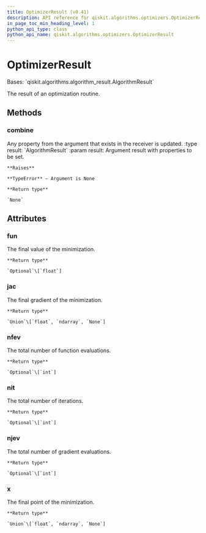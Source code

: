 ```yaml
---
title: OptimizerResult (v0.41)
description: API reference for qiskit.algorithms.optimizers.OptimizerResult in qiskit v0.41
in_page_toc_min_heading_level: 1
python_api_type: class
python_api_name: qiskit.algorithms.optimizers.OptimizerResult
---
```


# OptimizerResult

<Class id="qiskit.algorithms.optimizers.OptimizerResult" isDedicatedPage={true} github="https://github.com/qiskit/qiskit/tree/stable/0.23/qiskit/algorithms/optimizers/optimizer.py" signature="OptimizerResult" modifiers="class">
  Bases: `qiskit.algorithms.algorithm_result.AlgorithmResult`

  The result of an optimization routine.

  ## Methods

  <span id="qiskit-algorithms-optimizers-optimizerresult-combine" />

  ### combine

  <Function id="qiskit.algorithms.optimizers.OptimizerResult.combine" signature="OptimizerResult.combine(result)">
    Any property from the argument that exists in the receiver is updated. :type result: `AlgorithmResult` :param result: Argument result with properties to be set.

    **Raises**

    **TypeError** – Argument is None

    **Return type**

    `None`
  </Function>

  ## Attributes

  ### fun

  <Attribute id="qiskit.algorithms.optimizers.OptimizerResult.fun">
    The final value of the minimization.

    **Return type**

    `Optional`\[`float`]
  </Attribute>

  ### jac

  <Attribute id="qiskit.algorithms.optimizers.OptimizerResult.jac">
    The final gradient of the minimization.

    **Return type**

    `Union`\[`float`, `ndarray`, `None`]
  </Attribute>

  ### nfev

  <Attribute id="qiskit.algorithms.optimizers.OptimizerResult.nfev">
    The total number of function evaluations.

    **Return type**

    `Optional`\[`int`]
  </Attribute>

  ### nit

  <Attribute id="qiskit.algorithms.optimizers.OptimizerResult.nit">
    The total number of iterations.

    **Return type**

    `Optional`\[`int`]
  </Attribute>

  ### njev

  <Attribute id="qiskit.algorithms.optimizers.OptimizerResult.njev">
    The total number of gradient evaluations.

    **Return type**

    `Optional`\[`int`]
  </Attribute>

  ### x

  <Attribute id="qiskit.algorithms.optimizers.OptimizerResult.x">
    The final point of the minimization.

    **Return type**

    `Union`\[`float`, `ndarray`, `None`]
  </Attribute>
</Class>

